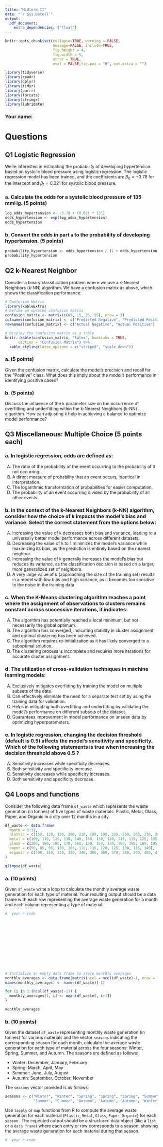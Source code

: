 ```yaml
---
title: "Midterm II"
date: "`r Sys.Date()`"
output: 
  pdf_document:
    extra_dependencies: ["float"]
---
```



```r
knitr::opts_chunk$set(collapse=TRUE, warning = FALSE, 
                      message=FALSE, include=TRUE, 
                      fig.height = 4, 
                      fig.width = 5, 
                      error = TRUE, 
                      eval = FALSE,fig.pos = "H", out.extra = "")

library(tidyverse)
library(readr)
library(dplyr)
library(tidyr)
library(purrr)
library(forcats)
library(stringr)
library(lubridate)
```


### Your name: 

\vspace*{0.5in}


# Questions


## Q1 Logistic Regression

We're interested in estimating the probability of developing hypertension based on systolic blood pressure using logistic regression. The logistic regression model has been trained, and the coefficients are $\beta_0 = -3.78$ for the intercept and $\beta_1 = 0.021$ for systolic blood pressure.

### a. Calculate the odds for a systolic blood pressure of 135 mmHg.  (5 points) 

```r
log_odds_hypertension <- -3.78 + (0.021 * 135)
odds_hypertension <- exp(log_odds_hypertension)
odds_hypertension
```


\vspace*{2in}


### b. Convert the odds in part `a` to the probability of developing hypertension.  (5 points) 


\vspace*{2in}


```r
probability_hypertension <- odds_hypertension / (1 + odds_hypertension)
probability_hypertension

```


\newpage

## Q2 k-Nearest Neighbor

Consider a binary classification problem where we use a k-Nearest Neighbors (k-NN) algorithm. We have a confusion matrix as above, which shows the classification performance:

```r
# Confusion Matrix
library(kableExtra)
# Define an updated confusion matrix
confusion_matrix <- matrix(c(65, 15, 25, 95), nrow = 2)
colnames(confusion_matrix) <- c("Predicted Negative", "Predicted Positive")
rownames(confusion_matrix) <- c("Actual Negative", "Actual Positive")

# Display the confusion matrix as a table
knitr::kable(confusion_matrix, "latex", booktabs = TRUE, 
      caption = "Confusion Matrix") %>%
  kable_styling(latex_options = c("striped", "scale_down"))

```


### a. (5 points) 

Given the confusion matrix, calculate the model's precision and recall for the "Positive" class. What does this imply about the model's performance in identifying positive cases?

\vspace*{2.5in}


### b. (5 points) 

Discuss the influence of the k parameter size on the occurrence of overfitting and underfitting within the k-Nearest Neighbors (k-NN) algorithm. How can adjusting k help in achieving a balance to optimize model performance?

\vspace*{1in}


\newpage

## Q3 Miscellaneous: Multiple Choice (5 points each)

### a. In logistic regression, odds are defined as:

A) The ratio of the probability of the event occurring to the probability of it not occurring.
B) A direct measure of probability that an event occurs, identical in interpretation.
C) The logarithmic transformation of probabilities for easier computation.
D) The probability of an event occurring divided by the probability of all other events.



### b. In the context of the k-Nearest Neighbors (k-NN) algorithm, consider how the choice of k impacts the model's bias and variance. Select the correct statement from the options below:

A) Increasing the value of k decreases both bias and variance, leading to a universally better model performance across different datasets.
B) Decreasing the value of k to 1 minimizes the model's variance while maximizing its bias, as the prediction is entirely based on the nearest neighbor.
C) Increasing the value of k generally increases the model's bias but reduces its variance, as the classification decision is based on a larger, more generalized set of neighbors.
D) A very large value of k (approaching the size of the training set) results in a model with low bias and high variance, as it becomes too sensitive to the noise in the training data.




### c. When the K-Means clustering algorithm reaches a point where the assignment of observations to clusters remains constant across successive iterations, it indicates:

A) The algorithm has potentially reached a local minimum, but not necessarily the global optimum.
B) The algorithm has converged, indicating stability in cluster assignment and optimal clustering has been achieved.
C) The algorithm requires re-initialization as it has likely converged to a suboptimal solution.
D) The clustering process is incomplete and requires more iterations for accurate cluster assignment.


### d. The utilization of cross-validation techniques in machine learning models:
A) Exclusively mitigates overfitting by training the model on multiple subsets of the data.
B) Can effectively eliminate the need for a separate test set by using the training data for validation.
C) Helps in mitigating both overfitting and underfitting by validating the model's performance on different subsets of the dataset.
D) Guarantees improvement in model performance on unseen data by optimizing hyperparameters.




### e. In logistic regression, changing the decision threshold (default is 0.5) affects the model's sensitivity and specificity. Which of the following statements is true when increasing the decision threshold above 0.5 ?

A) Sensitivity increases while specificity decreases.
B) Both sensitivity and specificity increase.
C) Sensitivity decreases while specificity increases.
D) Both sensitivity and specificity decrease.


\newpage

## Q4 Loops and functions

Consider the following data frame `df_waste` which represents the waste generation (in tonnes) of five types of waste materials: Plastic, Metal, Glass, Paper, and Organic in a city over 12 months in a city.

```r
df_waste <- data.frame(
  month = 1:12,
  plastic = c(150, 120, 130, 200, 210, 180, 190, 220, 250, 260, 270, 280),
  metal = c(100, 110, 120, 130, 140, 150, 130, 120, 110, 115, 125, 135),
  glass = c(200, 190, 180, 170, 160, 150, 160, 170, 180, 185, 190, 195),
  paper = c(90, 85, 95, 100, 105, 110, 115, 120, 125, 130, 135, 140),
  organic = c(300, 310, 320, 330, 340, 350, 360, 370, 380, 390, 400, 410)
)
```


```r
glimpse(df_waste)
```


### a. (10 points)

Given `df_waste` write a loop to calculate the monthly average waste generation for each type of material. Your resulting output should be a data frame with each row representing the average waste generation for a month and each column representing a type of material.


```r
#  your r-code














```

\newpage


```r
# Initialize an empty data frame to store monthly averages
monthly_averages <- data.frame(matrix(ncol = ncol(df_waste)-1, nrow = 1))
names(monthly_averages) <- names(df_waste)[-1]

for (i in 1:(ncol(df_waste)-1)) {
  monthly_averages[1, i] <- mean(df_waste[, i+1])
}

monthly_averages
```



### b. (10 points)

Given the dataset `df_waste` representing monthly waste generation (in tonnes) for various materials and the vector `seasons` indicating the corresponding season for each month, calculate the average waste generation for each type of material across the four seasons: Winter, Spring, Summer, and Autumn. The seasons are defined as follows:

- Winter: December, January, February
- Spring: March, April, May
- Summer: June, July, August
- Autumn: September, October, November

The `seasons` vector provided is as follows:

```r
seasons <- c("Winter", "Winter", "Spring", "Spring", "Spring", "Summer", 
             "Summer", "Summer", "Autumn", "Autumn", "Autumn", "Winter")
```

Use `lapply` or `map` functions from R to compute the average waste generation for each material (`Plastic`, `Metal`, `Glass`, `Paper`, `Organic`) for each `season.` The expected output should be a structured data object (like a `list` or a `data frame`) where each entry or row corresponds to a season, showing the average waste generation for each material during that season.


```r
#  your r-code



























```



```r
df_waste$season <- rep(seasons, each = nrow(df_waste) / length(seasons))


average_waste_by_season <- map_dfr(names(df_waste)[2:6], function(material) {
  df_waste %>%
    group_by(season) %>%
    summarize(Material = material,
              Average = mean(.data[[material]], na.rm = TRUE)) %>%
    ungroup()
})

average_waste_by_season
```

\newpage

## Q5 String Manipulations

### a. (5 points)

Given a vector of words, write a function named `find_vowel_5_letter_words` that identifies all five-letter words starting and ending with a vowel. The function should return the indices of these words within the original vector. For this problem, assume vowels are "a", "e", "i", "o", and "u", and consider case insensitivity.

```r














```


```r
find_vowel_5_letter_words <- function(words) {
  pattern <- "^[aeiouAEIOU].{3}[aeiouAEIOU]$"
  matches <- str_detect(words, pattern)
  return(which(matches))
}
```


### b. (5 points)

```r
comments <- c("Loving the new #season!", "Can't wait for #Friday!")
```

Write a command to remove all instances of # from the `comments` vector.

```r











```


```r
clean_comments <- str_replace_all(comments, "#", "")
print(clean_comments)
```



### c. (5 points)

```r
dates <- c("01012023", "15032024")
```

Write a command to insert dashes (-) into the dates vector to achieve the desired format.

```r









```

```r
formatted_dates <- str_c(
  str_sub(dates, 1, 2), "-",  
  str_sub(dates, 3, 4), "-",  
  str_sub(dates, 5, 8)        
)
print(formatted_dates)
```

\newpage


### d. (10 points)


```r
info <- "John Doe:john.doe@example.com, Jane Smith:jane.smith@example.com"
```

Use the `stringr` functions to separate the names and email addresses into two vectors, `names` and `emails.`

```r



























```


```r
pairs <- str_split(info, ",\\s*")[[1]]

# Further split each pair into name and email
separated_info <- str_split(pairs, ":")
names <- sapply(separated_info, `[`, 1)
emails <- sapply(separated_info, `[`, 2)

print(names)
print(emails)
```




## Q6 Shiny (10 points)

The Shiny application below contains three errors. Identify and correct these errors. Additionally, describe the purpose and functionality of this Shiny app in broad terms.


```r
library(shiny)
library(gapminder)
dplyr::glimpse(gapminder)
```



```r
ui <- fluidPage(
  titlePanel("Gapminder Data for Selected Country"),
  selectInput("countryInput", "Select a Country:", choices = unique(gapminder$country)),
  actionButton("actionButton", "Show Latest Data"),
  htmlOutput("countryInfo")
)

server <- function(input, output) {
  latestData <- eventReactive(input$showButton, {
    selectedCountry <- isolate(input$countryInput)
    gapminder %>% 
      filter(country == selectedCountry) %>% 
      tail(1)
  })
  
  output$countryInfo <- renderUI({
    HTML(stringr::str_c(
      "Country:", latestData$country, " ",
      "Life Expectancy:", round(latestData$lifeExp, 2), "years"
    ))
  })
}

shinyApp(ui, server)
```



```r
library(shiny)
library(gapminder)

ui <- fluidPage(
  titlePanel("Gapminder Data for Selected Country"),
  selectInput("countryInput", "Select a Country:", choices = unique(gapminder$country)),
  actionButton("showButton", "Show Latest Data"),
  htmlOutput("countryInfo")
)

server <- function(input, output) {
  # Use eventReactive to update the data when the button is clicked
  latestData <- eventReactive(input$showButton, {
    # Get the selected country's data
    selectedCountry <- isolate(input$countryInput)
    gapminder %>% 
      filter(country == selectedCountry) %>% 
      tail(1) # Get the most recent record
  })
  
  output$countryInfo <- renderUI({
    countryData <- latestData()
    HTML(stringr::str_c(
      "Country:", countryData$country, " ",
      "Life Expectancy:", round(countryData$lifeExp, 2), "years"
    ))
  })
}

shinyApp(ui, server)
```


